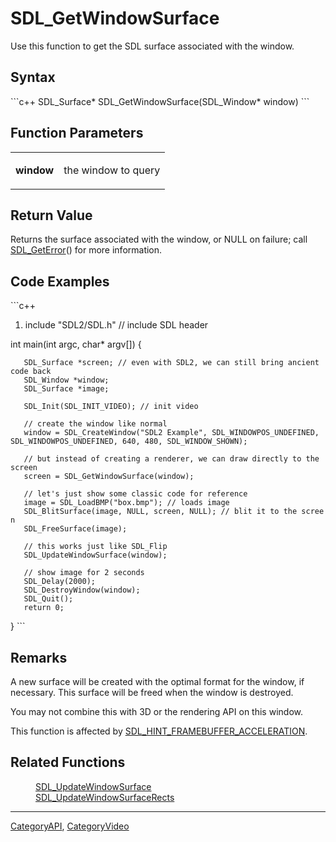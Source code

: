 <!-- pragma section-numbers off -->
<!-- pragma camelcase off -->

= SDL_GetWindowSurface =
Use this function to get the SDL surface associated with the window.


== Syntax ==
```c++
SDL_Surface* SDL_GetWindowSurface(SDL_Window* window)
```

== Function Parameters ==
{|
|'''window'''
|the window to query
|}

== Return Value ==
Returns the surface associated with the window, or NULL on failure; call [[SDL_GetError]]() for more information.

== Code Examples ==
```c++
#include "SDL2/SDL.h" // include SDL header

int main(int argc, char* argv[])
{
    SDL_Surface *screen; // even with SDL2, we can still bring ancient code back
    SDL_Window *window;
    SDL_Surface *image;

    SDL_Init(SDL_INIT_VIDEO); // init video

    // create the window like normal
    window = SDL_CreateWindow("SDL2 Example", SDL_WINDOWPOS_UNDEFINED, SDL_WINDOWPOS_UNDEFINED, 640, 480, SDL_WINDOW_SHOWN);

    // but instead of creating a renderer, we can draw directly to the screen
    screen = SDL_GetWindowSurface(window);

    // let's just show some classic code for reference
    image = SDL_LoadBMP("box.bmp"); // loads image
    SDL_BlitSurface(image, NULL, screen, NULL); // blit it to the screen
    SDL_FreeSurface(image);

    // this works just like SDL_Flip
    SDL_UpdateWindowSurface(window);

    // show image for 2 seconds
    SDL_Delay(2000);
    SDL_DestroyWindow(window);
    SDL_Quit();
    return 0;
}
```

== Remarks ==
A new surface will be created with the optimal format for the window, if necessary. This surface will be freed when the window is destroyed.

You may not combine this with 3D or the rendering API on this window.

This function is affected by [[SDL_HINT_FRAMEBUFFER_ACCELERATION]].

== Related Functions ==
:[[SDL_UpdateWindowSurface]]
:[[SDL_UpdateWindowSurfaceRects]]

----
[[CategoryAPI]], [[CategoryVideo]]
